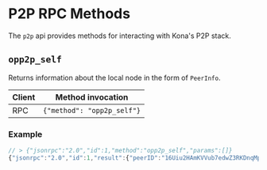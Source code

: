 # P2P RPC Methods

The `p2p` api provides methods for interacting with Kona's P2P stack.

## `opp2p_self`

Returns information about the local node in the form of `PeerInfo`.

| Client | Method invocation          |
| ------ | -------------------------- |
| RPC    | `{"method": "opp2p_self"}` |

### Example

```js
// > {"jsonrpc":"2.0","id":1,"method":"opp2p_self","params":[]}
{"jsonrpc":"2.0","id":1,"result":{"peerID":"16Uiu2HAmKVVub7edwZ3RKDnqMpZVsusYW9TKRgbwpH54nvDWLE4x","nodeID":"0x311d8222ffc44e9c86f403d57f454bd823e7dc9d3c8e97171ddd862910352f31","userAgent":"kona","protocolVersion":"","ENR":"enr:-Jm4QBAdUpUqrpTj6yQor5mwif6RRmY11dlj-Um3TqKmJiYha4SUNqdJr2eM3pRsFVCwVikYcBk__5JVTwngUeimKxcCgmlkgnY0gmlwhC36_pOHb3BzdGFja4Xc76gFAIlzZWNwMjU2azGhA2WTa6OqvnWbRmoeuhRRu-BTPgP8y4_MY6snTsNW0gHBg3RjcIIj5oN1ZHCCn7U","addresses":["/ip4/127.0.0.1/tcp/9190/p2p/16Uiu2HAmKVVub7edwZ3RKDnqMpZVsusYW9TKRgbwpH54nvDWLE4x","/ip4/172.18.0.9/tcp/9190/p2p/16Uiu2HAmKVVub7edwZ3RKDnqMpZVsusYW9TKRgbwpH54nvDWLE4x"],"protocols":["/ipfs/id/push/1.0.0","/meshsub/1.1.0","/ipfs/ping/1.0.0","/meshsub/1.2.0","/ipfs/id/1.0.0","/opstack/req/payload_by_number/2151908/0/","/meshsub/1.0.0","/floodsub/1.0.0"],"connectedness":1,"direction":1,"protected":false,"chainID":11155420,"latency":0,"gossipBlocks":true,"scores":{"gossip":{"total":0.0,"blocks":{"timeInMesh":0.0,"firstMessageDeliveries":0.0,"meshMessageDeliveries":0.0,"invalidMessageDeliveries":0.0},"IPColocationFactor":0.0,"behavioralPenalty":0.0},"reqResp":{"validResponses":0.0,"errorResponses":0.0,"rejectedPayloads":0.0}}}}
```
